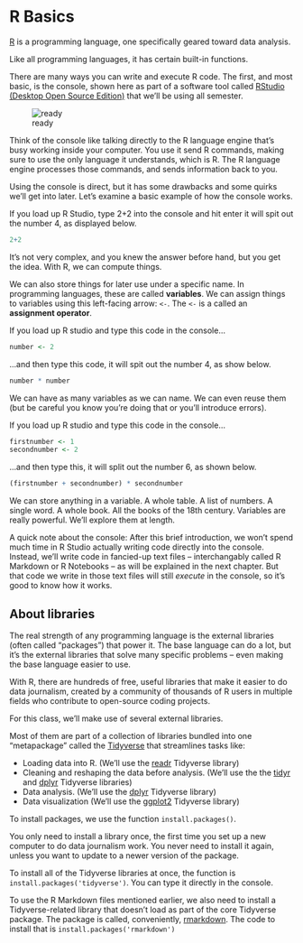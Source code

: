 # R Basics

[R](https://www.r-project.org/about.html) is a programming language, one specifically geared toward data analysis.

Like all programming languages, it has certain built-in functions.

There are many ways you can write and execute R code. The first, and most basic, is the console, shown here as part of a software tool called [RStudio (Desktop Open Source Edition)](https://www.rstudio.com/products/rstudio/) that we'll be using all semester.

![ready](images/verybasics1.png)

Think of the console like talking directly to the R language engine that's busy working inside your computer. You use it send R commands, making sure to use the only language it understands, which is R. The R language engine processes those commands, and sends information back to you.

Using the console is direct, but it has some drawbacks and some quirks we'll get into later. Let's examine a basic example of how the console works.

If you load up R Studio, type 2+2 into the console and hit enter it will spit out the number 4, as displayed below.

```r
2+2
```

It's not very complex, and you knew the answer before hand, but you get the idea. With R, we can compute things.

We can also store things for later use under a specific name. In programming languages, these are called **variables**. We can assign things to variables using this left-facing arrow: `<-`. The `<-` is a called an **assignment operator**.

If you load up R studio and type this code in the console...

```r
number <- 2
```

...and then type this code, it will spit out the number 4, as show below.

```r
number * number
```

We can have as many variables as we can name. We can even reuse them (but be careful you know you're doing that or you'll introduce errors).

If you load up R studio and type this code in the console...

```r
firstnumber <- 1
secondnumber <- 2 
```

...and then type this, it will split out the number 6, as shown below.

```r
(firstnumber + secondnumber) * secondnumber
```

We can store anything in a variable. A whole table. A list of numbers. A single word. A whole book. All the books of the 18th century. Variables are really powerful. We'll explore them at length.

A quick note about the console: After this brief introduction, we won't spend much time in R Studio actually writing code directly into the console. Instead, we'll write code in fancied-up text files -- interchangably called R Markdown or R Notebooks -- as will be explained in the next chapter. But that code we write in those text files will still *execute* in the console, so it's good to know how it works.

## About libraries

The real strength of any programming language is the external libraries (often called "packages") that power it. The base language can do a lot, but it's the external libraries that solve many specific problems -- even making the base language easier to use.

With R, there are hundreds of free, useful libraries that make it easier to do data journalism, created by a community of thousands of R users in multiple fields who contribute to open-source coding projects.

For this class, we'll make use of several external libraries.

Most of them are part of a collection of libraries bundled into one "metapackage" called the [Tidyverse](https://www.tidyverse.org/packages/) that streamlines tasks like:

-   Loading data into R. (We'll use the [readr](https://readr.tidyverse.org/) Tidyverse library)
-   Cleaning and reshaping the data before analysis. (We'll use the the [tidyr](https://tidyr.tidyverse.org/index.html) and [dplyr](https://dplyr.tidyverse.org/) Tidyverse libraries)
-   Data analysis. (We'll use the [dplyr](https://dplyr.tidyverse.org/) Tidyverse library)
-   Data visualization (We'll use the [ggplot2](https://ggplot2.tidyverse.org/) Tidyverse library)

To install packages, we use the function `install.packages()`.

You only need to install a library once, the first time you set up a new computer to do data journalism work. You never need to install it again, unless you want to update to a newer version of the package.

To install all of the Tidyverse libraries at once, the function is `install.packages('tidyverse')`. You can type it directly in the console.

To use the R Markdown files mentioned earlier, we also need to install a Tidyverse-related library that doesn't load as part of the core Tidyverse package. The package is called, conveniently, [rmarkdown](https://rmarkdown.rstudio.com/docs/). The code to install that is `install.packages('rmarkdown')`
